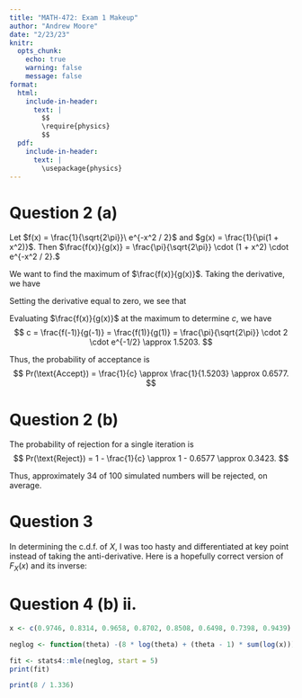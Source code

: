 ```yaml
---
title: "MATH-472: Exam 1 Makeup"
author: "Andrew Moore"
date: "2/23/23"
knitr:
  opts_chunk: 
    echo: true
    warning: false
    message: false
format:
  html:
    include-in-header:
      text: |
        $$
        \require{physics}
        $$
  pdf:
    include-in-header:
      text: |
        \usepackage{physics}
---
```


# Question 2 (a)

Let $f(x) = \frac{1}{\sqrt{2\pi}}\ e^{-x^2 / 2}$ and $g(x) = \frac{1}{\pi(1 + x^2)}$. Then
$\frac{f(x)}{g(x)} = \frac{\pi}{\sqrt{2\pi}} \cdot (1 + x^2) \cdot e^{-x^2 / 2}.$

We want to find the maximum of $\frac{f(x)}{g(x)}$. Taking the derivative, we have
\begin{align*}
  \dv{x}\Bigl[ \frac{f(x)}{g(x)} \Bigr] &= \frac{\pi}{\sqrt{2\pi}} \Bigl( \dv{x}\Bigl[ e^{-x^2 / 2} \Bigr] + \dv{x}\Bigl[x^2 e^{-x^2 / 2} \Bigr] \Bigr) \\
  &= \frac{\pi}{\sqrt{2\pi}} (-x e^{-x^2 / 2}) + \frac{\pi}{\sqrt{2\pi}} (2x e^{-x^2 / 2} - x^3 e^{-x^2 / 2}) \\
  &= \frac{\pi}{\sqrt{2\pi}} (x e^{-x^2 / 2} - x^3 e^{-x^2 / 2}).
\end{align*}

Setting the derivative equal to zero, we see that
\begin{align*}
  \dv{x}\Bigl[ \frac{f(x)}{g(x)} \Bigr] &= 0 \\
   \frac{\pi}{\sqrt{2\pi}} (x e^{-x^2 / 2} - x^3 e^{-x^2 / 2}) &= 0 \\
   x e^{-x^2 / 2} - x^3 e^{-x^2 / 2}  &= 0 \\
   x e^{-x^2 / 2} &= x^3 e^{-x^2 / 2} \\
   x &= x^3 \\
   1 &= x^2 \\
   \text{thus, } x &= -1, 1.
\end{align*}

Evaluating $\frac{f(x)}{g(x)}$ at the maximum to determine $c$, we have
$$
c = \frac{f(-1)}{g(-1)} = \frac{f(1)}{g(1)} = \frac{\pi}{\sqrt{2\pi}} \cdot 2 \cdot e^{-1/2} \approx 1.5203.
$$

Thus, the probability of acceptance is
$$
Pr(\text{Accept}) = \frac{1}{c} \approx \frac{1}{1.5203} \approx 0.6577.
$$

# Question 2 (b)

The probability of rejection for a single iteration is
$$
Pr(\text{Reject}) = 1 - \frac{1}{c} \approx 1 - 0.6577 \approx 0.3423.
$$

Thus, approximately 34 of 100 simulated numbers will be rejected, on average.

# Question 3

In determining the c.d.f. of $X$, I was too hasty and differentiated at key point instead of taking the anti-derivative. Here is a hopefully correct version of $F_X(x)$ and its inverse:

\begin{align*}
  F_X(x) &= \int_{-\infty}^x f_X(t)\ dt  \\
         &= \int_0^x \theta t^{\theta - 1}\ dt \\
         &= \theta \cdot \frac{1}{\theta} \cdot t^{\theta} \Big|_{t = 0}^{t = x} \\
         &= (x^{\theta} - 0^{\theta}) \\
         &= x^{\theta}, \text{ where } 0 \leq x \leq 1, 0 < \theta < \infty.
\end{align*}

\begin{align*}
  F_X(x) = u &\Rightarrow u = x^{\theta} \\
             &\Rightarrow ln(u) = \theta ln(x) \\
             &\Rightarrow \frac{ln(u)}{\theta} = ln(x) \\
             &\Rightarrow u \cdot e^{-\theta} = x \\
             &\Rightarrow u \cdot e^{-\theta} = F^{-1}_X(u).
\end{align*}

# Question 4 (b) ii.

```r
x <- c(0.9746, 0.8314, 0.9658, 0.8702, 0.8508, 0.6498, 0.7398, 0.9439)

neglog <- function(theta) -(8 * log(theta) + (theta - 1) * sum(log(x)))

fit <- stats4::mle(neglog, start = 5)
print(fit)

print(8 / 1.336)
```